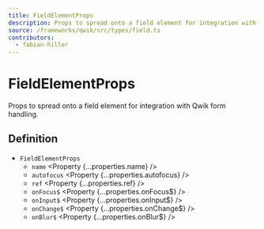 ```yaml
---
title: FieldElementProps
description: Props to spread onto a field element for integration with Qwik.
source: /frameworks/qwik/src/types/field.ts
contributors:
  - fabian-hiller
---
```



# FieldElementProps

Props to spread onto a field element for integration with Qwik form handling.

## Definition

- `FieldElementProps`
  - `name` <Property {...properties.name} />
  - `autofocus` <Property {...properties.autofocus} />
  - `ref` <Property {...properties.ref} />
  - `onFocus$` <Property {...properties.onFocus$} />
  - `onInput$` <Property {...properties.onInput$} />
  - `onChange$` <Property {...properties.onChange$} />
  - `onBlur$` <Property {...properties.onBlur$} />
